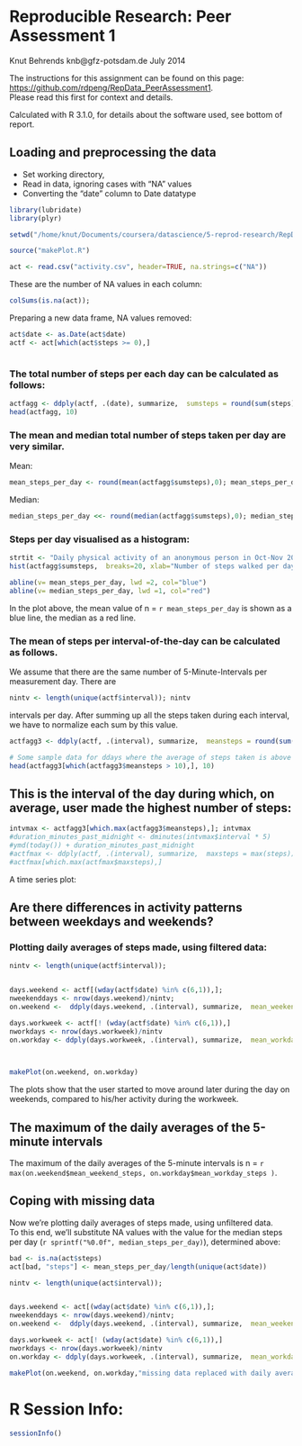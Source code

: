 # Reproducible Research: Peer Assessment 1

Knut Behrends
knb@gfz-potsdam.de
July 2014

The instructions for this  assignment can be found on this page:
[https://github.com/rdpeng/RepData_PeerAssessment1](https://github.com/rdpeng/RepData_PeerAssessment1).  
Please read this first for context and details.

Calculated with R 3.1.0, for details about the software used, see bottom of report.


## Loading and preprocessing the data

- Set working directory, 
- Read in data, ignoring cases with "NA" values
- Converting the "date" column to Date datatype

```r

library(lubridate)
library(plyr)

setwd("/home/knut/Documents/coursera/datascience/5-reprod-research/RepData_PeerAssessment1")

source("makePlot.R")

act <- read.csv("activity.csv", header=TRUE, na.strings=c("NA"))

```

 These are the number of NA values in each column:

```r
colSums(is.na(act));
```

Preparing a new data frame, NA values removed:
```r

act$date <- as.Date(act$date)
actf <- act[which(act$steps >= 0),]



```


### The total number of steps per each day can be calculated as follows:
```r

actfagg <- ddply(actf, .(date), summarize,  sumsteps = round(sum(steps), 0))
head(actfagg, 10)

```
### The mean and median total number of steps taken per day are very similar.
Mean:
```r

mean_steps_per_day <- round(mean(actfagg$sumsteps),0); mean_steps_per_day

```

Median:
```r
median_steps_per_day <<- round(median(actfagg$sumsteps),0); median_steps_per_day
```
### Steps per day visualised as a histogram:


```r
strtit <- "Daily physical activity of an anonymous person in Oct-Nov 2012"
hist(actfagg$sumsteps,  breaks=20, xlab="Number of steps walked per day", ylab="Frequency of days", main=strtit)

abline(v= mean_steps_per_day, lwd =2, col="blue")
abline(v= median_steps_per_day, lwd =1, col="red")
```

In the plot above, the mean value of n = `r mean_steps_per_day` is shown as a blue line, the median as a red line.


### The mean of steps per interval-of-the-day can be calculated as follows.
We assume that there are the same number of 5-Minute-Intervals per measurement day. There are 
```r
nintv <- length(unique(actf$interval)); nintv
```

intervals per day. 
After summing up all the steps taken during each interval, we have to normalize each sum by this value.
```r

actfagg3 <- ddply(actf, .(interval), summarize,  meansteps = round(sum(steps)/ nintv, 0))


```
 



```r
# Some sample data for ddays where the average of steps taken is above 10:
head(actfagg3[which(actfagg3$meansteps > 10),], 10)
```

## This is the interval of the day during which, on average, user made the highest number of steps:
```r

intvmax <- actfagg3[which.max(actfagg3$meansteps),]; intvmax
#duration_minutes_past_midnight <- dminutes(intvmax$interval * 5)
#ymd(today()) + duration_minutes_past_midnight
#actfmax <- ddply(actf, .(interval), summarize,  maxsteps = max(steps))
#actfmax[which.max(actfmax$maxsteps),]
```



A time series plot:

## Are there differences in activity patterns between weekdays and weekends?

### Plotting daily averages of steps made, using filtered data:

```r

nintv <- length(unique(actf$interval));


days.weekend <- actf[(wday(actf$date) %in% c(6,1)),];
nweekenddays <- nrow(days.weekend)/nintv;
on.weekend <-  ddply(days.weekend, .(interval), summarize,  mean_weekend_steps = round(sum(steps)/nweekenddays, 0)) ;

days.workweek <- actf[! (wday(actf$date) %in% c(6,1)),]
nworkdays <- nrow(days.workweek)/nintv
on.workday <- ddply(days.workweek, .(interval), summarize,  mean_workday_steps = round((sum(steps)/nworkdays), 0))


        
makePlot(on.weekend, on.workday)

```

The plots show that the user started to move around later during the day on weekends, compared to his/her activity during the workweek.

## The maximum of the daily averages of the 5-minute intervals
The maximum of the daily averages of the 5-minute intervals is n = `r max(on.weekend$mean_weekend_steps, on.workday$mean_workday_steps )`.


## Coping with missing data
Now we're plotting daily averages of steps made, using unfiltered data.  
To this end, we'll substitute NA values with the value for the median steps per day (`r sprintf("%0.0f", median_steps_per_day)`), determined above:
```r
bad <- is.na(act$steps)
act[bad, "steps"] <- mean_steps_per_day/length(unique(act$date))

nintv <- length(unique(act$interval));


days.weekend <- act[(wday(act$date) %in% c(6,1)),];
nweekenddays <- nrow(days.weekend)/nintv;
on.weekend <-  ddply(days.weekend, .(interval), summarize,  mean_weekend_steps = round(sum(steps)/nweekenddays, 0)) ;

days.workweek <- act[! (wday(act$date) %in% c(6,1)),]
nworkdays <- nrow(days.workweek)/nintv
on.workday <- ddply(days.workweek, .(interval), summarize,  mean_workday_steps = round((sum(steps)/nworkdays), 0))

makePlot(on.weekend, on.workday,"missing data replaced with daily averages")

```

# R Session Info:

```r
sessionInfo()
```